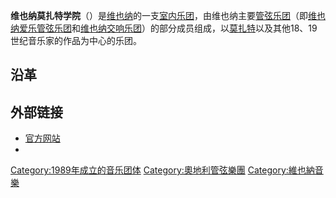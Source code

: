 {{Unreferenced|time=2021-01-29T02:05:42+00:00}}
'''维也纳莫扎特学院'''（{{lang|de|Wiener Mozart Akademie}}）是[[维也纳|维也纳]]的一支[[室内乐团|室内乐团]]，由维也纳主要[[管弦乐团|管弦乐团]]（即[[维也纳爱乐管弦乐团|维也纳爱乐管弦乐团]]和[[维也纳交响乐团|维也纳交响乐团]]）的部分成员组成，以[[莫扎特|莫扎特]]以及其他18、19世纪音乐家的作品为中心的乐团。

== 沿革 ==
{{expand section}}

== 外部链接 ==
* [https://web.archive.org/web/20070311000948/http://www.wienermozartakademie.at/ 官方网站]
* {{Discogs artist|899690}}
{{portal|古典音樂}}

[[Category:1989年成立的音乐团体|Category:1989年成立的音乐团体]]
[[Category:奧地利管弦樂團|Category:奧地利管弦樂團]]
[[Category:維也納音樂|Category:維也納音樂]]
{{band-stub}}